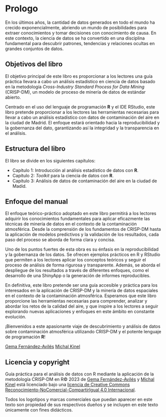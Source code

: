 # Prologo {#prologo .unnumbered}

En los últimos años, la cantidad de datos generados en todo el mundo ha crecido exponencialmente, abriendo un mundo de posibilidades para extraer conocimientos y tomar decisiones con conocimiento de causa. En este contexto, la ciencia de datos se ha convertido en una disciplina fundamental para descubrir patrones, tendencias y relaciones ocultas en grandes conjuntos de datos.

## Objetivos del libro

El objetivo principal de este libro es proporcionar a los lectores una guía práctica llevara a cabo un análisis estadístico en ciencia de datos basado en la metodología *Cross-Industry Standard Process for Data Mining* (CRISP-DM), un modelo de proceso de minería de datos de estándar abierto.

Centrado en el uso del lenguaje de programación **R** y el IDE RStudio, este libro pretende proporcionar a los lectores las herramientas necesarias para llevar a cabo un análisis estadístico 
con datos de contaminación del aire en la ciudad de Madrid. El enfoque estará orientado hacia la reproducibilidad y la gobernanza del dato, garantizando así la integridad y la transparencia en el análisis.





## Estructura del libro

El libro se divide en los siguientes capítulos:

  - Capítulo 1: Introducción al análisis estadístico de datos con **R**.
  - Capítulo 2: *Toolkit* para la ciencia de datos con **R**.
  - Capítulo 3: Análisis de datos de contaminación del aire en la ciudad de Madid.
  

## Enfoque del manual

El enfoque teórico-práctico adoptado en este libro permitirá a los lectores adquirir los conocimientos fundamentales para aplicar eficazmente las técnicas de minería de datos en el contexto de la contaminación atmosférica. Desde la comprensión de los fundamentos de CRISP-DM hasta la aplicación de modelos predictivos y la validación de los resultados, cada paso del proceso se aborda de forma clara y concisa.

Uno de los puntos fuertes de esta obra es su énfasis en la reproducibilidad y la gobernanza de los datos. Se ofrecen ejemplos prácticos en R y RStudio que permiten a los lectores aplicar los conceptos teóricos y seguir el proceso de análisis de forma rigurosa y transparente. Además, se aborda el despliegue de los resultados a través de diferentes enfoques, como el desarrollo de una ShinyApp o la generación de informes reproducibles.

En definitiva, este libro pretende ser una guía accesible y práctica para los interesados en la aplicación de CRISP-DM y la minería de datos espaciales en el contexto de la contaminación atmosférica. Esperamos que este libro proporcione las herramientas necesarias para comprender, analizar y abordar los retos de la calidad del aire, y que inspire a los lectores a seguir explorando nuevas aplicaciones y enfoques en este ámbito en constante evolución.

¡Bienvenidos a este apasionante viaje de descubrimiento y análisis de datos sobre contaminación atmosférica utilizando CRISP-DM y el potente lenguaje de programación **R**!

[Gema Fernández-Avilés](https://blog.uclm.es/gemafaviles/)
[Michal Kinel](https://www.linkedin.com/in/michal-kinel/?originalSubdomain=es)



## Licencia y copyright

Guía práctica para el análisis de datos con R mediante la aplicación de la metodología CRISP-DM en R© 2023 de [Gema Fernández-Avilés](https://blog.uclm.es/gemafaviles/) y [Michal Kinel](https://www.linkedin.com/in/michal-kinel/?originalSubdomain=es) está licenciado bajo una [licencia de Creative Commons Reconocimiento-NoComercial-CompartirIgual 4.0 Internacional](https://creativecommons.org/licenses/by-nc-sa/4.0/).

Todos los logotipos y marcas comerciales que puedan aparecer en este texto son propiedad de sus respectivos dueños y se incluyen en este texto únicamente con fines didácticos.
